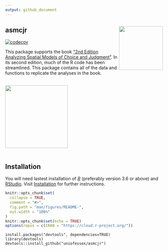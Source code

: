 ```yaml
---
output: github_document
---
```


## asmcjr <img src="man/figures/logo.png" width="140" align="right" /> <br /> 


[![codecov](https://codecov.io/gh/davidycliao/asmcjr/branch/master/graph/badge.svg?token=OJKOF5SX9X)](https://codecov.io/gh/davidycliao/asmcjr)

This package supports the book ["2nd Edition Analyzing Spatial Models of Choice and Judgment "](https://www.routledge.com/Analyzing-Spatial-Models-of-Choice-and-Judgment/II-Bakker-Carroll-Hare-Poole-Rosenthal/p/book/9781138715332).  In its second edition, much of the R code has been streamlined. This package contains all of the data and functions to replicate the analyses in the book. 

<br />
<img src="man/figures/book_image.jpg" width="200" align="center" />  
&nbsp;

## Installation
You will need lastest installation of [_R_](https://cran.r-project.org/mirrors.html) (preferably version 3.6 or above) and [RStudio](https://rstudio.com/products/rstudio/download/#download).  Visit [Installation](articles/installation.html) for further instructions.


<!-- README.md is generated from README.Rmd. Please edit that file -->

```r
knitr::opts_chunk$set(
  collapse = TRUE,
  comment = "#>",
  fig.path = "man/figures/README-",
  out.width = "100%"
)
knitr::opts_chunk$set(echo = TRUE)
options(repos = c(CRAN = "https://cloud.r-project.org/"))
```

```
install.packages("devtools", dependencies=TRUE)
library(devtools)
devtools::install_github("uniofessex/asmcjr")
```


